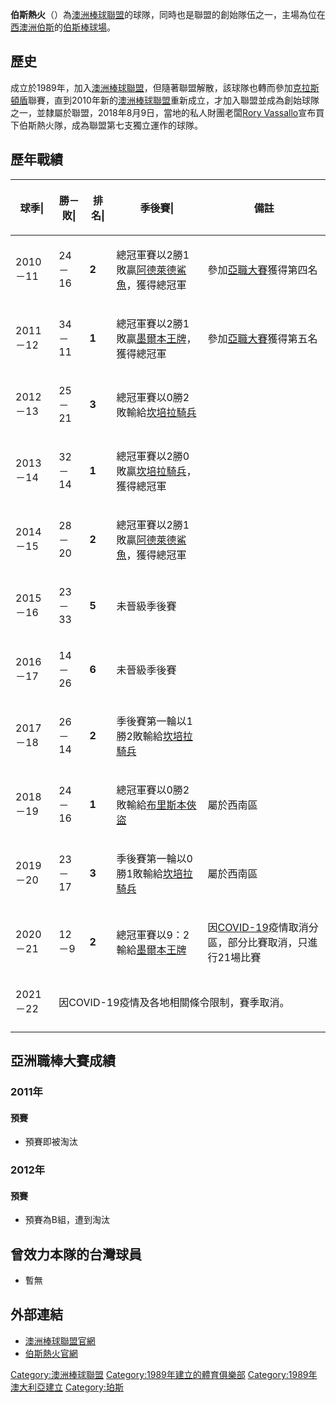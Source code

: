 {{Unreferenced|time=2020-10-11T12:09:45+00:00}}
{{noteTA	
|T=zh-cn:珀斯热火; zh-hk:珀斯熱火; zh-tw:伯斯熱火;	
|1=zh-cn:珀斯; zh-hk:珀斯; zh-tw:伯斯;		
}}
{{Infobox ABL team
| logo            = 伯斯熱火logo.jpg
| city            = [[西澳洲|西澳洲]][[伯斯|伯斯]]
| ballpark        = [[伯斯棒球場|伯斯棒球場]]
| founded         = 1989年
| inaugural-season= 2010–11年
| championships   = 4次
| champ-seasons   = [[2010–11年澳洲棒球聯盟賽季|2010–11]]、[[2011–12年澳洲棒球聯盟賽季|2011–12]]、[[2013–14年澳洲棒球聯盟賽季|2013–14]]、[[2014–15年澳洲棒球聯盟賽季|2014–15]]
| premierships    = 1次
| prem-seasons    = [[2018–2019年澳洲棒球聯盟賽季|2018–2019]]
| finals-apps     = 7次
| finals-seasons  = [[2010–11年澳洲棒球聯盟賽季|2010–11]]、[[2011–12年澳洲棒球聯盟賽季|2011–12]]、[[2012–13年澳洲棒球聯盟賽季|2012–13]]、[[2013–14年澳洲棒球聯盟賽季|2013–14]]、[[2014–15年澳洲棒球聯盟賽季|2014–15]]、[[2018–19年澳洲棒球聯盟賽季|2018–19]]、[[2020–21年澳洲棒球聯盟賽季|2020–21]]
| uniform-image   = [[File:Heat_caps_and_uni.png|250px]]
| colours         = {{colorbox|#b41502}} 紅<br>{{colorbox|#000000}} 黑<br>{{colorbox|#ffffff}} 白
| owner           = 私人財團經營
| general-manager = [[Steven_Nelkovski|Steven Nelkovski]]
| manager         = {{flagicon|USA}} [[Brooke_Knight|Brooke Knight]]
}}

'''伯斯熱火'''（{{lang-en|'''Perth Heat'''}}）為[[澳洲棒球聯盟|澳洲棒球聯盟]]的球隊，同時也是聯盟的創始隊伍之一，主場為位在[[西澳洲|西澳洲]][[伯斯|伯斯]]的[[伯斯棒球場|伯斯棒球場]]。

==歷史==
成立於1989年，加入[[澳洲棒球聯盟_(1989年–1999年)|澳洲棒球聯盟]]，但隨著聯盟解散，該球隊也轉而參加[[克拉斯頓盾|克拉斯頓盾]]聯賽，直到2010年新的[[澳洲棒球聯盟|澳洲棒球聯盟]]重新成立，才加入聯盟並成為創始球隊之一，並隸屬於聯盟，2018年8月9日，當地的私人財團老闆[[Rory_Vassallo|Rory Vassallo]]宣布買下伯斯熱火隊，成為聯盟第七支獨立運作的球隊。

==歷年戰績==
{|border="1" cellspacing="0" cellpadding="2" style="width:90%; text-align:right;"
|- align=middle style="line-height:1.25em; color:#fff; background-color:#B41502;"
!球季|!!勝－敗|!!排名|!!季後賽|!!備註
|- align=middle
|2010－11
|24－16
|'''2'''
|總冠軍賽以2勝1敗贏[[阿德萊德鯊魚|阿德萊德鯊魚]]，獲得總冠軍
|參加[[亞職大賽|亞職大賽]]獲得第四名
|- align=middle
|2011－12
|34－11
|'''1'''
|總冠軍賽以2勝1敗贏[[墨爾本王牌|墨爾本王牌]]，獲得總冠軍
|參加[[亞職大賽|亞職大賽]]獲得第五名
|- align=middle
|2012－13
|25－21
|'''3'''
|總冠軍賽以0勝2敗輸給[[坎培拉騎兵|坎培拉騎兵]]
|
|- align=middle
|2013－14
|32－14
|'''1'''
|總冠軍賽以2勝0敗贏[[坎培拉騎兵|坎培拉騎兵]]，獲得總冠軍
|
|- align=middle
|2014－15
|28－20
|'''2'''
|總冠軍賽以2勝1敗贏[[阿德萊德鯊魚|阿德萊德鯊魚]]，獲得總冠軍
|
|- align=middle
|2015－16
|23－33
|'''5'''
|未晉級季後賽
|
|- align=middle
|2016－17
|14－26
|'''6'''
|未晉級季後賽
|
|- align=middle
|2017－18
|26－14
|'''2'''
|季後賽第一輪以1勝2敗輸給[[坎培拉騎兵|坎培拉騎兵]]
|
|- align=middle
|2018－19
|24－16
|'''1'''
|總冠軍賽以0勝2敗輸給[[布里斯本俠盜|布里斯本俠盜]]
|屬於西南區
|- align=middle
|2019－20
|23－17
|'''3'''
|季後賽第一輪以0勝1敗輸給[[坎培拉騎兵|坎培拉騎兵]]
|屬於西南區
|- align=middle
|2020－21
|12－9
|'''2'''
|總冠軍賽以9：2輸給[[墨爾本王牌|墨爾本王牌]]
|因[[2019冠状病毒病澳大利亚疫情|COVID-19]]疫情取消分區，部分比賽取消，只進行21場比賽
|- align=middle
|2021－22
|colspan=4|因COVID-19疫情及各地相關條令限制，賽季取消。
|-
|}

==亞洲職棒大賽成績==
===2011年===
====預賽====
{{linescore 
|team-width=250 
|Date=2011年11月25日
|Time=12:00 
|Location=[[臺中市洲際棒球場|臺中市洲際棒球場]]
|Road=[[伯斯熱火|伯斯熱火]] |  RoadAbr={{flagicon|AUS}}  | R1=0 | R2=0 | R3=1 | R4=0 | R5=0 | R6=1 | R7=0 | R8=0 | R9=0 | RR=2 | RH=7 | RE=4 
|Home= [[三星獅|三星獅]]| HomeAbr={{flagicon|KOR}} | H1=0 | H2=0 | H3=3 | H4=0 | H5=0 | H6=1 | H7=0 | H8=6 | H9=X | HR=10 | HH=12 | HE=0 
|RSP=
|HSP=
|WP=[[張洹三|張洹三]]
|LP=[[Daniel_Schmidt|Daniel Schmidt]] 
|SV=
|RoadHR=[[Allan_De_San_Miguel|Allan De San Miguel]]（6上，1分）
|HomeHR=[[申命澈|申命澈]]（8下，4分）
}}

{{linescore 
|team-width=250
| Date=2011年11月26日 
| Time=18:00 
| Location=[[臺中市洲際棒球場|臺中市洲際棒球場]] 
| Road=<!-- 注释出：[[File:CPBL_logo.svg|30px]] -->[[統一7-ELEVEn獅|統一7-ELEVEn獅]]|  RoadAbr={{flagicon|TWN}} | R1=0 | R2=0 | R3=0 | R4=0 | R5=2 | R6=0 | R7=0 | R8=0 | R9=0 |R10=1 | RR=3 | RH=10 | RE=0 
| Home= [[伯斯熱火|伯斯熱火]] | HomeAbr={{flagicon|AUS}} | H1=0 | H2=0 | H3=0 | H4=0 | H5=0 | H6=0 | H7=0 | H8=2 | H9=0 |H10=0 | HR=2 | HH=4 | HE=3 
|RSP=
|HSP=
|WP=[[王鏡銘|王鏡銘]]
|LP=[[Cameron_Lamb|Cameron Lamb]]
|SV=[[林岳平|林岳平]]
|RoadHR=
|HomeHR=
}}

{{linescore 
|team-width=250
|Date=2011年11月27日
|Time=13:00 
|Location=[[桃園國際棒球場|桃園國際棒球場]]
|Road=[[File:NPB_logo.svg|30px]][[福岡軟體銀行鷹|福岡軟體銀行鷹]] |  RoadAbr=JPB | R1=1 | R2=0 | R3=0 | R4=0 | R5=2 | R6=1 | R7=0 | R8=0 | R9=0 | RR=4 | RH=9 | RE=1 
|Home= [[伯斯熱火|伯斯熱火]] | HomeAbr=ABL | H1=0 | H2=0 | H3=0 | H4=0 | H5=0 | H6=0 | H7=0 | H8=0 | H9=0 | HR=0 | HH=3 | HE=3 
|RSP=
|HSP=
|WP=[[岩嵜翔|岩嵜翔]] 
|LP=[[Trevor_Caughey|Trevor Caughey]] 
|SV=
|RoadHR=
|HomeHR=
}}

*預賽即被淘汰

===2012年===
====預賽====
{{linescore
| team-width = 250
| Date = 2012年11月8日
| Time = 18:00
| Location = [[社稷棒球場|社稷棒球場]]
| Other = 
| Road = {{flagicon|KOR}} '''[[樂天巨人|樂天巨人]]''' | RoadAbr = {{flagicon|KOR}}
| R1 = 1 | R2 = 0 | R3 = 0 | R4 = 2 | R5 = 0 | R6 = 3 | R7 = 0 | R8 = 0 | R9 = 0 | RR = 6 | RH = 12 | RE = 0
| Home = {{flagicon|AUS}} [[伯斯熱火|伯斯熱火]] | HomeAbr = {{flagicon|AUS}}
| H1 = 0 | H2 = 0 | H3 = 0 | H4 = 0 | H5 = 1 | H6 = 0 | H7 = 0 | H8 = 0 | H9 = 0 | HR = 1 | HH = 3 | HE = 3
| WP = [[宋勝準|宋勝準]]  | LP = [[Virgil_Vasquez|Virgil Vasquez]]  | SV = 
| HomeHR =  | RoadHR = 
| Attendance = 
| Notes = 
| BoxURL = 
}}

{{linescore
| team-width = 250
| Date = 11月9日
| Time = 12:00
| Location = [[社稷棒球場|社稷棒球場]]
| Other = 
| Road = {{flagicon|AUS}} [[伯斯熱火|伯斯熱火]] | RoadAbr = {{flagicon|AUS}}
| R1 =0  | R2 =0  | R3 =0  | R4 =0  | R5 =0  | R6 =1  | R7 =0  | R8 =0  | R9 =0  | RR =1  | RH =6  | RE =4 
| Home = {{flagicon|JPN}} '''[[讀賣巨人|讀賣巨人]]''' | HomeAbr = {{flagicon|JPN}}
| H1 =0  | H2 =0  | H3 =0  | H4 =0  | H5 =0  | H6 =1  | H7 =3  | H8 =3  | H9 =X  | HR =7  | HH =12  | HE =1 
| WP = [[高木康成|高木康成]]  | LP = [[Anthony_Claggett|Anthony Claggett]]  | SV = 
| HomeHR =  | RoadHR = 
| Attendance = 
| Notes = 
| BoxURL = 
}}

*預賽為B組，遭到淘汰

==曾效力本隊的台灣球員==
*暫無

==外部連結==
* [http://www.theabl.com.au 澳洲棒球聯盟官網]{{Wayback|url=http://www.theabl.com.au/ |date=20200926071150 }}{{en}}
* [http://web.theabl.com.au/index.jsp?sid=t4068 伯斯熱火官網]{{Wayback|url=http://web.theabl.com.au/index.jsp?sid=t4068 |date=20101109201346 }}{{en}}
{{DEFAULTSORT:Perth Heat}}
{{澳洲棒球聯盟}}
[[Category:澳洲棒球聯盟|Category:澳洲棒球聯盟]]
[[Category:1989年建立的體育俱樂部|Category:1989年建立的體育俱樂部]]
[[Category:1989年澳大利亞建立|Category:1989年澳大利亞建立]]
[[Category:珀斯|Category:珀斯]]